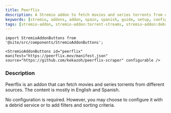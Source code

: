 ```yaml
---
title: Peerflix
description: A Stremio addon to fetch movies and series torrents from different sources. With content mostly in English and Spanish (from Spain).
keywords: [stremio, addons, addon, spain, spanish, guide, setup, configuration, install, link]
tags: [stremio-addon, stremio-addon:torrent-streams, stremio-addon:debrid-streams]
---
```

```mdx-code-block
import StremioAddonButtons from '@site/src/components/StremioAddonButtons';

<StremioAddonButtons id="peerflix" manifest="https://peerflix.mov/manifest.json" source="https://github.com/kekazoh/peerflix-scraper" configurable /> 
```

<h3>Description</h3>

Peerflix is an addon that can fetch movies and series torrents from different sources. The content is mostly in English and Spanish.

No configuration is required. However, you may choose to configure it with a debrid service or to add filters and sorting criteria. 
